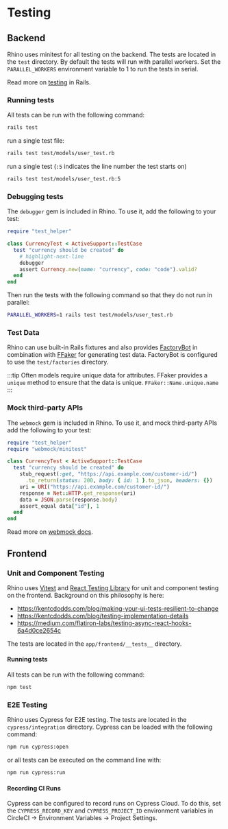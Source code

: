 # Testing

## Backend

Rhino uses minitest for all testing on the backend. The tests are located in the `test` directory. By default the tests will run with parallel workers. Set the `PARALLEL_WORKERS` environment variable to 1 to run the tests in serial.

Read more on [testing](https://guides.rubyonrails.org/testing.html) in Rails.

### Running tests

All tests can be run with the following command:

```bash
rails test
```

run a single test file:

```bash
rails test test/models/user_test.rb
```

run a single test (`:5` indicates the line number the test starts on)

```bash
rails test test/models/user_test.rb:5
```

### Debugging tests

The `debugger` gem is included in Rhino. To use it, add the following to your test:

```ruby
require "test_helper"

class CurrencyTest < ActiveSupport::TestCase
  test "currency should be created" do
    # highlight-next-line
    debugger
    assert Currency.new(name: "currency", code: "code").valid?
  end
end
```

Then run the tests with the following command so that they do not run in parallel:

```bash
PARALLEL_WORKERS=1 rails test test/models/user_test.rb
```

### Test Data

Rhino can use built-in Rails fixtures and also provides [FactoryBot](https://github.com/thoughtbot/factory_bot) in combination with [FFaker](https://github.com/ffaker/ffaker) for generating test data. FactoryBot is configured to use the `test/factories` directory.

:::tip
Often models require unique data for attributes. FFaker provides a `unique` method to ensure that the data is unique. `FFaker::Name.unique.name`
:::

### Mock third-party APIs

The `webmock` gem is included in Rhino. To use it, and mock third-party APIs add the following to your test:

```ruby
require "test_helper"
require "webmock/minitest"

class CurrencyTest < ActiveSupport::TestCase
  test "currency should be created" do
    stub_request(:get, "https://api.example.com/customer-id/")
      .to_return(status: 200, body: { id: 1 }.to_json, headers: {})
    uri = URI("https://api.example.com/customer-id/")
    response = Net::HTTP.get_response(uri)
    data = JSON.parse(response.body)
    assert_equal data["id"], 1
  end
end
```

Read more on [webmock docs](https://github.com/bblimke/webmock).

## Frontend

### Unit and Component Testing

Rhino uses [Vitest](https://vitest.dev/) and [React Testing Library](https://testing-library.com/docs/react-testing-library/intro/) for unit and component testing on the frontend. Background on this philosophy is here:

- https://kentcdodds.com/blog/making-your-ui-tests-resilient-to-change
- https://kentcdodds.com/blog/testing-implementation-details
- https://medium.com/flatiron-labs/testing-async-react-hooks-6a4d0ce2654c

The tests are located in the `app/frontend/__tests__` directory.

#### Running tests

All tests can be run with the following command:

```bash
npm test
```

### E2E Testing

Rhino uses Cypress for E2E testing. The tests are located in the `cypress/integration` directory. Cypress can be loaded with the following command:

```bash
npm run cypress:open
```

or all tests can be executed on the command line with:

```bash
npm run cypress:run
```

#### Recording CI Runs

Cypress can be configured to record runs on Cypress Cloud. To do this, set the `CYPRESS_RECORD_KEY` and `CYPRESS_PROJECT_ID` environment variables in CircleCI -> Environment Variables -> Project Settings.
